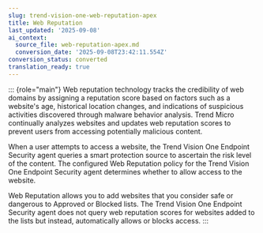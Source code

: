 ```yaml
---
slug: trend-vision-one-web-reputation-apex
title: Web Reputation
last_updated: '2025-09-08'
ai_context:
  source_file: web-reputation-apex.md
  conversion_date: '2025-09-08T23:42:11.554Z'
conversion_status: converted
translation_ready: true
---
```


::: {role="main"}
Web reputation technology tracks the credibility of web domains by assigning a reputation score based on factors such as a website's age, historical location changes, and indications of suspicious activities discovered through malware behavior analysis. Trend Micro continually analyzes websites and updates web reputation scores to prevent users from accessing potentially malicious content.

When a user attempts to access a website, the Trend Vision One Endpoint Security agent queries a smart protection source to ascertain the risk level of the content. The configured Web Reputation policy for the Trend Vision One Endpoint Security agent determines whether to allow access to the website.

Web Reputation allows you to add websites that you consider safe or dangerous to Approved or Blocked lists. The Trend Vision One Endpoint Security agent does not query web reputation scores for websites added to the lists but instead, automatically allows or blocks access.
:::
